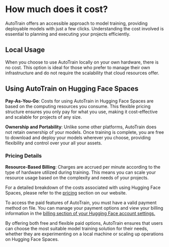 # How much does it cost?

AutoTrain offers an accessible approach to model training, providing deployable models 
with just a few clicks. Understanding the cost involved is essential to planning and 
executing your projects efficiently.


## Local Usage

When you choose to use AutoTrain locally on your own hardware, there is no cost. 
This option is ideal for those who prefer to manage their own infrastructure and 
do not require the scalability that cloud resources offer.

## Using AutoTrain on Hugging Face Spaces

**Pay-As-You-Go**: Costs for using AutoTrain in Hugging Face Spaces are based on the 
computing resources you consume. This flexible pricing structure ensures you only pay 
for what you use, making it cost-effective and scalable for projects of any size.


**Ownership and Portability**: Unlike some other platforms, AutoTrain does not retain 
ownership of your models. Once training is complete, you are free to download and 
deploy your models wherever you choose, providing flexibility and control over your all your assets.

### Pricing Details

**Resource-Based Billing**: Charges are accrued per minute according to the type of hardware 
utilized during training. This means you can scale your resource usage based on the 
complexity and needs of your projects.

For a detailed breakdown of the costs associated with using Hugging Face Spaces, 
please refer to the [pricing](https://huggingface.co/pricing#spaces) section on our website.

To access the paid features of AutoTrain, you must have a valid payment method on file. 
You can manage your payment options and view your billing information in 
the [billing section of your Hugging Face account settings.](https://huggingface.co/settings/billing)

By offering both free and flexible paid options, AutoTrain ensures that users can choose 
the most suitable model training solution for their needs, whether they are experimenting 
on a local machine or scaling up operations on Hugging Face Spaces.
